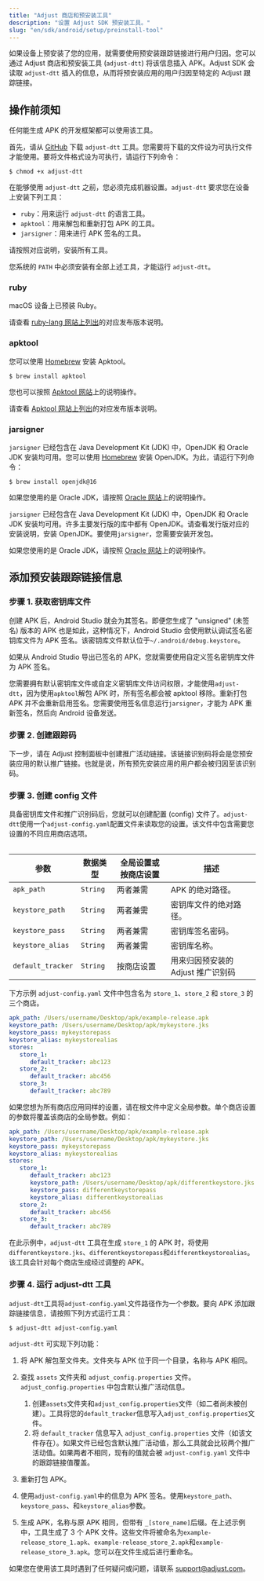 ```yaml
---
title: "Adjust 商店和预安装工具"
description: "设置 Adjust SDK 预安装工具。"
slug: "en/sdk/android/setup/preinstall-tool"
---
```

如果设备上预安装了您的应用，就需要使用预安装跟踪链接进行用户归因。您可以通过 Adjust 商店和预安装工具 \(`adjust-dtt`\) 将该信息插入 APK。Adjust SDK 会读取 `adjust-dtt` 插入的信息，从而将预安装应用的用户归因至特定的 Adjust 跟踪链接。

操作前须知
-----

<callout type="note"> 

任何能生成 APK 的开发框架都可以使用该工具。
</Callout> 

首先，请从 [GitHub](https://github.com/adjust/android_sdk/blob/master/tools/adjust-dtt) 下载 `adjust-dtt` 工具。您需要将下载的文件设为可执行文件才能使用。要将文件格式设为可执行，请运行下列命令：

```console
$ chmod +x adjust-dtt
```

在能够使用 `adjust-dtt` 之前，您必须完成机器设置。`adjust-dtt` 要求您在设备上安装下列工具：

* `ruby`：用来运行 `adjust-dtt` 的语言工具。
* `apktool`：用来解包和重新打包 APK 的工具。
* `jarsigner`：用来进行 APK 签名的工具。

请按照对应说明，安装所有工具。
<callout type="important"> 

您系统的 `PATH` 中必须安装有全部上述工具，才能运行 `adjust-dtt`。
</Callout> 

### ruby

<tabs> <tab title="Mac OS" sync="mac"> 

macOS 设备上已预装 Ruby。
</Tab> <tab title="Linux" sync="linux"> 

请查看 [ruby\-lang 网站上列出](https://www.ruby-lang.org/en/documentation/installation/)的对应发布版本说明。
</Tab> </Tabs> 

### apktool

<tabs> <tab title="Mac OS" sync="mac"> 

您可以使用 [Homebrew](https://brew.sh/) 安装 Apktool。

```console
$ brew install apktool
```

您也可以按照 [Apktool 网站](https://ibotpeaches.github.io/Apktool/install/)上的说明操作。
</Tab> <tab title="Linux" sync="linux"> 

请查看 [Apktool 网站上列出](https://ibotpeaches.github.io/Apktool/install/)的对应发布版本说明。
</Tab> </Tabs> 

### jarsigner

<tabs> <tab title="Mac OS" sync="mac"> 

`jarsigner` 已经包含在 Java Development Kit \(JDK\) 中，OpenJDK 和 Oracle JDK 安装均可用。您可以使用 [Homebrew](https://brew.sh) 安装 OpenJDK。为此，请运行下列命令：

```console
$ brew install openjdk@16
```

如果您使用的是 Oracle JDK，请按照 [Oracle 网站](https://docs.oracle.com/en/java/javase/16/install/installation-jdk-macos.html#GUID-E8A251B6-D9A9-4276-ABC8-CC0DAD62EA33)上的说明操作。
</Tab> <tab title="Linux" sync="linux"> 

`jarsigner` 已经包含在 Java Development Kit \(JDK\) 中，OpenJDK 和 Oracle JDK 安装均可用。许多主要发行版的库中都有 OpenJDK。请查看发行版对应的安装说明，安装 OpenJDK。要使用`jarsigner`，您需要安装开发包。

如果您使用的是 Oracle JDK，请按照 [Oracle 网站](https://docs.oracle.com/en/java/javase/16/install/installation-jdk-linux-platforms.html#GUID-737A84E4-2EFF-4D38-8E60-3E29D1B884B8)上的说明操作。
</Tab> </Tabs> 

添加预安装跟踪链接信息
-----------

### 步骤 1\. 获取密钥库文件

创建 APK 后，Android Studio 就会为其签名。即便您生成了 "unsigned" \(未签名\) 版本的 APK 也是如此，这种情况下，Android Studio 会使用默认调试签名密钥库文件为 APK 签名。该密钥库文件默认位于`~/.android/debug.keystore`。

如果从 Android Studio 导出已签名的 APK，您就需要使用自定义签名密钥库文件为 APK 签名。

您需要拥有默认密钥库文件或自定义密钥库文件访问权限，才能使用`adjust-dtt`，因为使用`apktool`解包 APK 时，所有签名都会被 apktool 移除。重新打包 APK 并不会重新启用签名。您需要使用签名信息运行`jarsigner`，才能为 APK 重新签名，然后向 Android 设备发送。

### 步骤 2\. 创建跟踪码

下一步，请在 Adjust 控制面板中创建推广活动链接。该链接识别码将会是您预安装应用的默认推广链接。也就是说，所有预先安装应用的用户都会被归因至该识别码。

### 步骤 3\. 创建 config 文件

具备密钥库文件和推广识别码后，您就可以创建配置 \(config\) 文件了。`adjust-dtt`使用一个`adjust-config.yaml`配置文件来读取您的设置。该文件中包含需要您设置的不同应用商店选项。
<table> 

|        参数         |   数据类型   | 全局设置或按商店设置 |          描述           |
|-------------------|----------|------------|-----------------------|
| `apk_path`        | `String` | 两者兼需       | APK 的绝对路径。            |
| `keystore_path`   | `String` | 两者兼需       | 密钥库文件的绝对路径。           |
| `keystore_pass`   | `String` | 两者兼需       | 密钥库签名密码。              |
| `keystore_alias`  | `String` | 两者兼需       | 密钥库名称。                |
| `default_tracker` | `String` | 按商店设置      | 用来归因预安装的 Adjust 推广识别码 |

</Table> 

下方示例 `adjust-config.yaml` 文件中包含名为 `store_1`、`store_2` 和 `store_3` 的三个商店。

```yaml
apk_path: /Users/username/Desktop/apk/example-release.apk
keystore_path: /Users/username/Desktop/apk/mykeystore.jks
keystore_pass: mykeystorepass
keystore_alias: mykeystorealias
stores:
   store_1:
      default_tracker: abc123
   store_2:
      default_tracker: abc456
   store_3:
      default_tracker: abc789
```

如果您想为所有商店应用同样的设置，请在根文件中定义全局参数。单个商店设置的参数将覆盖该商店的全局参数。例如：

```yaml
apk_path: /Users/username/Desktop/apk/example-release.apk
keystore_path: /Users/username/Desktop/apk/mykeystore.jks
keystore_pass: mykeystorepass
keystore_alias: mykeystorealias
stores:
   store_1:
      default_tracker: abc123
      keystore_path: /Users/username/Desktop/apk/differentkeystore.jks
      keystore_pass: differentkeystorepass
      keystore_alias: differentkeystorealias
   store_2:
      default_tracker: abc456
   store_3:
      default_tracker: abc789
```

在此示例中，`adjust-dtt` 工具在生成 `store_1` 的 APK 时，将使用`differentkeystore.jks`、`differentkeystorepass`和`differentkeystorealias`。该工具会针对每个商店生成经过调整的 APK。

### 步骤 4\. 运行 adjust\-dtt 工具

`adjust-dtt`工具将`adjust-config.yaml`文件路径作为一个参数。要向 APK 添加跟踪链接信息，请按照下列方式运行工具：

```console
$ adjust-dtt adjust-config.yaml
```

`adjust-dtt` 可实现下列功能：

1. 将 APK 解包至文件夹。文件夹与 APK 位于同一个目录，名称与 APK 相同。
2. 查找 `assets` 文件夹和 `adjust_config.properties` 文件。`adjust_config.properties` 中包含默认推广活动信息。 
   1. 创建`assets`文件夹和`adjust_config.properties`文件（如二者尚未被创建）。工具将您的`default_tracker`信息写入`adjust_config.properties`文件。
   2. 将 `default_tracker` 信息写入 `adjust_config.properties` 文件（如该文件存在）。如果文件已经包含默认推广活动值，那么工具就会比较两个推广活动值。如果两者不相同，现有的值就会被 `adjust-config.yaml` 文件中的跟踪链接值覆盖。

3. 重新打包 APK。
4. 使用`adjust-config.yaml`中的信息为 APK 签名。使用`keystore_path`、`keystore_pass`、和`keystore_alias`参数。
5. 生成 APK，名称与原 APK 相同，但带有 `_[store_name]`后缀。在上述示例中，工具生成了 3 个 APK 文件。这些文件将被命名为`example-release_store_1.apk`、`example-release_store_2.apk`和`example-release_store_3.apk`。您可以在文件生成后进行重命名。

如果您在使用该工具时遇到了任何疑问或问题，请联系 [support@adjust.com](mailto:support@adjust.com)。

